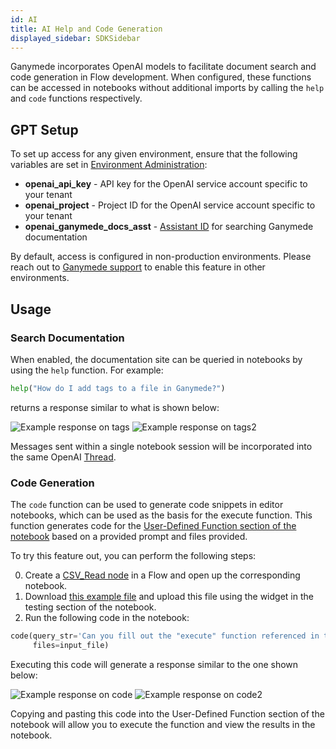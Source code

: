 ```yaml
---
id: AI
title: AI Help and Code Generation
displayed_sidebar: SDKSidebar
---
```


Ganymede incorporates OpenAI models to facilitate document search and code generation in Flow development.  When configured, these functions can be accessed in notebooks without additional imports by calling the `help` and `code` functions respectively.

## GPT Setup

To set up access for any given environment, ensure that the following variables are set in [Environment Administration](../app/admin/AdminControls):

* **openai_api_key** - API key for the OpenAI service account specific to your tenant
* **openai_project** - Project ID for the OpenAI service account specific to your tenant
* **openai_ganymede_docs_asst** - [Assistant ID](https://platform.openai.com/assistants) for searching Ganymede documentation

By default, access is configured in non-production environments.  Please reach out to [Ganymede support](mailto:support@ganymede.bio) to enable this feature in other environments.

## Usage

### Search Documentation

When enabled, the documentation site can be queried in notebooks by using the `help` function.  For example:

```python
help("How do I add tags to a file in Ganymede?")
``` 

returns a response similar to what is shown below:

<div class="text--center">
<img alt="Example response on tags" src="https://ganymede-bio.mo.cloudinary.net/apiServer/HelpExample_20240523.png"/>
<img alt="Example response on tags2" src="https://ganymede-bio.mo.cloudinary.net/apiServer/HelpExample2_20240523.png"/>
</div>

Messages sent within a single notebook session will be incorporated into the same OpenAI [Thread](https://platform.openai.com/docs/assistants/overview).

### Code Generation

The `code` function can be used to generate code snippets in editor notebooks, which can be used as the basis for the execute function.  This function generates code for the [User-Defined Function section of the notebook](../app/flows/NodeEditor#backing-notebooks) based on a provided prompt and files provided. 

To try this feature out, you can perform the following steps:

0. Create a [CSV_Read node](../nodes/File/CSV_Read) in a Flow and open up the corresponding notebook.
1. Download [this example file](https://github.com/Ganymede-Bio/website-docusaurus/raw/main/qiacuity_dpcr_example01.csv) and upload this file using the widget in the testing section of the notebook.
2. Run the following code in the notebook:

```python
code(query_str='Can you fill out the "execute" function referenced in the instructions to upload the attached data as a table called "results"? Please ignore the first row in the CSV file, treating the second row as the header. Please name the first column in the uploaded file "Well Position".', 
     files=input_file)
```

Executing this code will generate a response similar to the one shown below:

<div class="text--center">
<img alt="Example response on code" src="https://ganymede-bio.mo.cloudinary.net/apiServer/CodeExample_20240522.png"/>
<img alt="Example response on code2" src="https://ganymede-bio.mo.cloudinary.net/apiServer/CodeExample2_20240522.png"/>
</div>

Copying and pasting this code into the User-Defined Function section of the notebook will allow you to execute the function and view the results in the notebook.

